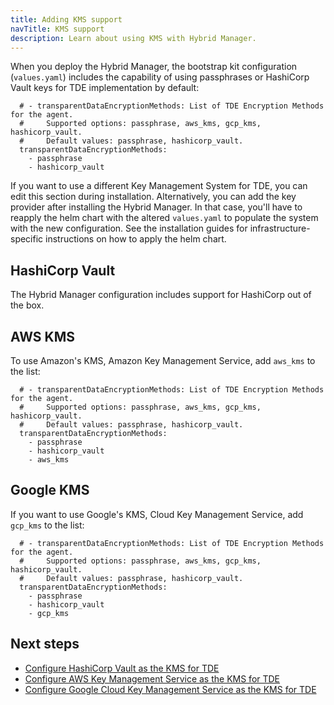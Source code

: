 ```yaml
---
title: Adding KMS support
navTitle: KMS support
description: Learn about using KMS with Hybrid Manager.
---
```


When you deploy the Hybrid Manager, the bootstrap kit configuration (`values.yaml`) includes the capability of using passphrases or HashiCorp Vault keys for TDE implementation by default: 

```shell
  # - transparentDataEncryptionMethods: List of TDE Encryption Methods for the agent.
  #     Supported options: passphrase, aws_kms, gcp_kms, hashicorp_vault.
  #     Default values: passphrase, hashicorp_vault.
  transparentDataEncryptionMethods:
    - passphrase
    - hashicorp_vault
```

If you want to use a different Key Management System for TDE, you can edit this section during installation. Alternatively, you can add the key provider after installing the Hybrid Manager. In that case, you'll have to reapply the helm chart with the altered `values.yaml` to populate the system with the new configuration.
See the installation guides for infrastructure-specific instructions on how to apply the helm chart.

## HashiCorp Vault

The Hybrid Manager configuration includes support for HashiCorp out of the box. 

## AWS KMS

To use Amazon's KMS, Amazon Key Management Service, add `aws_kms` to the list: 

```shell
  # - transparentDataEncryptionMethods: List of TDE Encryption Methods for the agent.
  #     Supported options: passphrase, aws_kms, gcp_kms, hashicorp_vault.
  #     Default values: passphrase, hashicorp_vault.
  transparentDataEncryptionMethods:
    - passphrase
    - hashicorp_vault
    - aws_kms
```

## Google KMS

If you want to use Google's KMS, Cloud Key Management Service, add `gcp_kms` to the list: 

```shell
  # - transparentDataEncryptionMethods: List of TDE Encryption Methods for the agent.
  #     Supported options: passphrase, aws_kms, gcp_kms, hashicorp_vault.
  #     Default values: passphrase, hashicorp_vault.
  transparentDataEncryptionMethods:
    - passphrase
    - hashicorp_vault
    - gcp_kms
```

## Next steps

-   [Configure HashiCorp Vault as the KMS for TDE](hashicorp.mdx)
-   [Configure AWS Key Management Service as the KMS for TDE](aws_kms.mdx)
-   [Configure Google Cloud Key Management Service as the KMS for TDE](google_cloud_kms.mdx)
